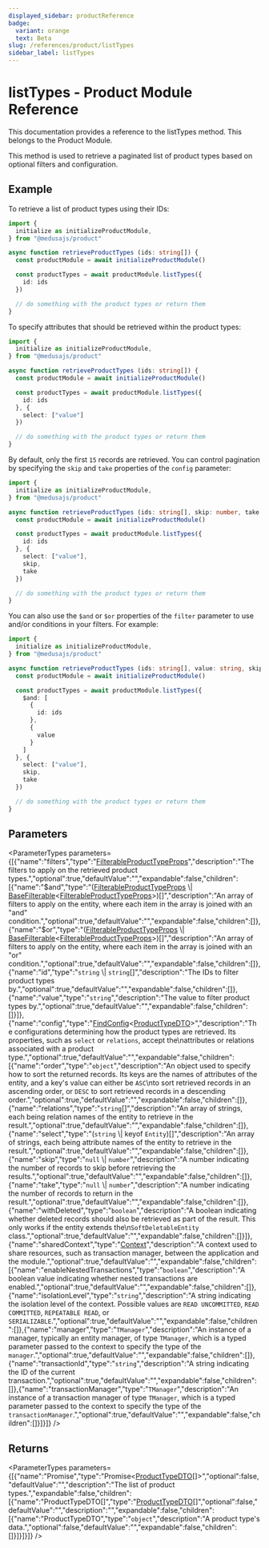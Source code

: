 ```yaml
---
displayed_sidebar: productReference
badge:
  variant: orange
  text: Beta
slug: /references/product/listTypes
sidebar_label: listTypes
---
```



# listTypes - Product Module Reference

This documentation provides a reference to the listTypes method. This belongs to the Product Module.

This method is used to retrieve a paginated list of product types based on optional filters and configuration.

## Example

To retrieve a list of product types using their IDs:

```ts
import {
  initialize as initializeProductModule,
} from "@medusajs/product"

async function retrieveProductTypes (ids: string[]) {
  const productModule = await initializeProductModule()

  const productTypes = await productModule.listTypes({
    id: ids
  })

  // do something with the product types or return them
}
```

To specify attributes that should be retrieved within the product types:

```ts
import {
  initialize as initializeProductModule,
} from "@medusajs/product"

async function retrieveProductTypes (ids: string[]) {
  const productModule = await initializeProductModule()

  const productTypes = await productModule.listTypes({
    id: ids
  }, {
    select: ["value"]
  })

  // do something with the product types or return them
}
```

By default, only the first `15` records are retrieved. You can control pagination by specifying the `skip` and `take` properties of the `config` parameter:

```ts
import {
  initialize as initializeProductModule,
} from "@medusajs/product"

async function retrieveProductTypes (ids: string[], skip: number, take: number) {
  const productModule = await initializeProductModule()

  const productTypes = await productModule.listTypes({
    id: ids
  }, {
    select: ["value"],
    skip,
    take
  })

  // do something with the product types or return them
}
```

You can also use the `$and` or `$or` properties of the `filter` parameter to use and/or conditions in your filters. For example:

```ts
import {
  initialize as initializeProductModule,
} from "@medusajs/product"

async function retrieveProductTypes (ids: string[], value: string, skip: number, take: number) {
  const productModule = await initializeProductModule()

  const productTypes = await productModule.listTypes({
    $and: [
      {
        id: ids
      },
      {
        value
      }
    ]
  }, {
    select: ["value"],
    skip,
    take
  })

  // do something with the product types or return them
}
```

## Parameters

<ParameterTypes parameters={[{"name":"filters","type":"[FilterableProductTypeProps](../../interfaces/product.FilterableProductTypeProps.mdx)","description":"The filters to apply on the retrieved product types.","optional":true,"defaultValue":"","expandable":false,"children":[{"name":"$and","type":"([FilterableProductTypeProps](../../interfaces/product.FilterableProductTypeProps.mdx) \\| [BaseFilterable](../../interfaces/product.BaseFilterable.mdx)&#60;[FilterableProductTypeProps](../../interfaces/product.FilterableProductTypeProps.mdx)&#62;)[]","description":"An array of filters to apply on the entity, where each item in the array is joined with an \"and\" condition.","optional":true,"defaultValue":"","expandable":false,"children":[]},{"name":"$or","type":"([FilterableProductTypeProps](../../interfaces/product.FilterableProductTypeProps.mdx) \\| [BaseFilterable](../../interfaces/product.BaseFilterable.mdx)&#60;[FilterableProductTypeProps](../../interfaces/product.FilterableProductTypeProps.mdx)&#62;)[]","description":"An array of filters to apply on the entity, where each item in the array is joined with an \"or\" condition.","optional":true,"defaultValue":"","expandable":false,"children":[]},{"name":"id","type":"`string` \\| `string`[]","description":"The IDs to filter product types by.","optional":true,"defaultValue":"","expandable":false,"children":[]},{"name":"value","type":"`string`","description":"The value to filter product types by.","optional":true,"defaultValue":"","expandable":false,"children":[]}]},{"name":"config","type":"[FindConfig](../../interfaces/product.FindConfig.mdx)&#60;[ProductTypeDTO](../../interfaces/product.ProductTypeDTO.mdx)&#62;","description":"The configurations determining how the product types are retrieved. Its properties, such as `select` or `relations`, accept the\nattributes or relations associated with a product type.","optional":true,"defaultValue":"","expandable":false,"children":[{"name":"order","type":"`object`","description":"An object used to specify how to sort the returned records. Its keys are the names of attributes of the entity, and a key's value can either be `ASC`\nto sort retrieved records in an ascending order, or `DESC` to sort retrieved records in a descending order.","optional":true,"defaultValue":"","expandable":false,"children":[]},{"name":"relations","type":"`string`[]","description":"An array of strings, each being relation names of the entity to retrieve in the result.","optional":true,"defaultValue":"","expandable":false,"children":[]},{"name":"select","type":"(`string` \\| keyof `Entity`)[]","description":"An array of strings, each being attribute names of the entity to retrieve in the result.","optional":true,"defaultValue":"","expandable":false,"children":[]},{"name":"skip","type":"`null` \\| `number`","description":"A number indicating the number of records to skip before retrieving the results.","optional":true,"defaultValue":"","expandable":false,"children":[]},{"name":"take","type":"`null` \\| `number`","description":"A number indicating the number of records to return in the result.","optional":true,"defaultValue":"","expandable":false,"children":[]},{"name":"withDeleted","type":"`boolean`","description":"A boolean indicating whether deleted records should also be retrieved as part of the result. This only works if the entity extends the\n`SoftDeletableEntity` class.","optional":true,"defaultValue":"","expandable":false,"children":[]}]},{"name":"sharedContext","type":"[Context](../../interfaces/product.Context.mdx)","description":"A context used to share resources, such as transaction manager, between the application and the module.","optional":true,"defaultValue":"","expandable":false,"children":[{"name":"enableNestedTransactions","type":"`boolean`","description":"A boolean value indicating whether nested transactions are enabled.","optional":true,"defaultValue":"","expandable":false,"children":[]},{"name":"isolationLevel","type":"`string`","description":"A string indicating the isolation level of the context. Possible values are `READ UNCOMMITTED`, `READ COMMITTED`, `REPEATABLE READ`, or `SERIALIZABLE`.","optional":true,"defaultValue":"","expandable":false,"children":[]},{"name":"manager","type":"`TManager`","description":"An instance of a manager, typically an entity manager, of type `TManager`, which is a typed parameter passed to the context to specify the type of the `manager`.","optional":true,"defaultValue":"","expandable":false,"children":[]},{"name":"transactionId","type":"`string`","description":"A string indicating the ID of the current transaction.","optional":true,"defaultValue":"","expandable":false,"children":[]},{"name":"transactionManager","type":"`TManager`","description":"An instance of a transaction manager of type `TManager`, which is a typed parameter passed to the context to specify the type of the `transactionManager`.","optional":true,"defaultValue":"","expandable":false,"children":[]}]}]} />

## Returns

<ParameterTypes parameters={[{"name":"Promise","type":"Promise&#60;[ProductTypeDTO](../../interfaces/product.ProductTypeDTO.mdx)[]&#62;","optional":false,"defaultValue":"","description":"The list of product types.","expandable":false,"children":[{"name":"ProductTypeDTO[]","type":"[ProductTypeDTO](../../interfaces/product.ProductTypeDTO.mdx)[]","optional":false,"defaultValue":"","description":"","expandable":false,"children":[{"name":"ProductTypeDTO","type":"`object`","description":"A product type's data.","optional":false,"defaultValue":"","expandable":false,"children":[]}]}]}]} />
